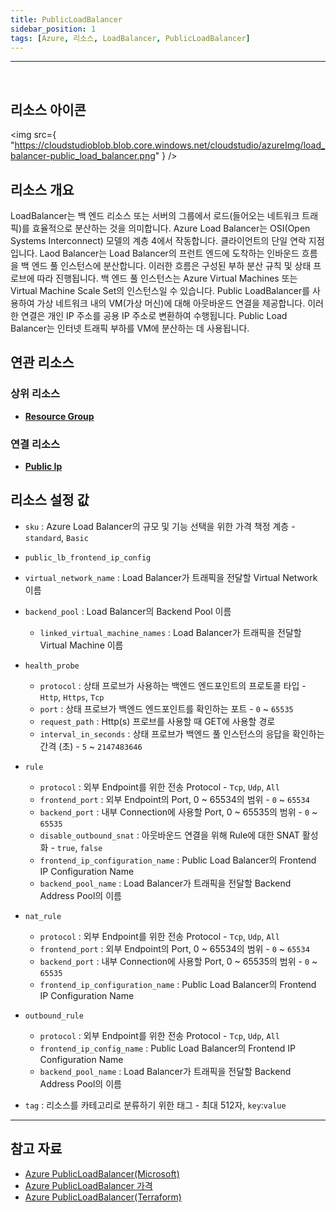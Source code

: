 ```yaml
---
title: PublicLoadBalancer
sidebar_position: 1
tags: [Azure, 리소스, LoadBalancer, PublicLoadBalancer]
---
```


<hr />
<br />

## 리소스 아이콘

<img
    src={
        "https://cloudstudioblob.blob.core.windows.net/cloudstudio/azureImg/load_balancer-public_load_balancer.png"
    }
/>

## 리소스 개요

LoadBalancer는 백 엔드 리소스 또는 서버의 그룹에서 로드(들어오는 네트워크 트래픽)를 효율적으로 분산하는 것을 의미합니다.
Azure Load Balancer는 OSI(Open Systems Interconnect) 모델의 계층 4에서 작동합니다. 클라이언트의 단일 연락 지점입니다.
Laod Balancer는 Load Balancer의 프런트 엔드에 도착하는 인바운드 흐름을 백 엔드 풀 인스턴스에 분산합니다.
이러한 흐름은 구성된 부하 분산 규칙 및 상태 프로브에 따라 진행됩니다.
백 엔드 풀 인스턴스는 Azure Virtual Machines 또는 Virtual Machine Scale Set의 인스턴스일 수 있습니다.
Public LoadBalancer를 사용하여 가상 네트워크 내의 VM(가상 머신)에 대해 아웃바운드 연결을 제공합니다.
이러한 연결은 개인 IP 주소를 공용 IP 주소로 변환하여 수행됩니다. Public Load Balancer는 인터넷 트래픽 부하를 VM에 분산하는 데 사용됩니다.

## 연관 리소스

### 상위 리소스

-   [**Resource Group**](https://docs.cstudio.app/docs/resource/azure/Base/ResourceGroup)

### 연결 리소스

-   [**Public Ip**](https://docs.cstudio.app/docs/resource/azure/Network/PublicIp)

## 리소스 설정 값

-   `sku` : Azure Load Balancer의 규모 및 기능 선택을 위한 가격 책정 계층 - `standard`, `Basic`

-   `public_lb_frontend_ip_config`

-   `virtual_network_name` : Load Balancer가 트래픽을 전달할 Virtual Network 이름

-   `backend_pool` : Load Balancer의 Backend Pool 이름

    -   `linked_virtual_machine_names` : Load Balancer가 트래픽을 전달할 Virtual Machine 이름

-   `health_probe`

    -   `protocol` : 상태 프로브가 사용하는 백엔드 엔드포인트의 프로토콜 타입 - `Http`, `Https`, `Tcp`
    -   `port` : 상태 프로브가 백엔드 엔드포인트를 확인하는 포트 - `0` ~ `65535`
    -   `request_path` : Http(s) 프로브를 사용할 때 GET에 사용할 경로
    -   `interval_in_seconds` : 상태 프로브가 백엔드 풀 인스턴스의 응답을 확인하는 간격 (초) - `5` ~ `2147483646`

-   `rule`

    -   `protocol` : 외부 Endpoint를 위한 전송 Protocol - `Tcp`, `Udp`, `All`
    -   `frontend_port` : 외부 Endpoint의 Port, 0 ~ 65534의 범위 - `0` ~ `65534`
    -   `backend_port` : 내부 Connection에 사용할 Port, 0 ~ 65535의 범위 - `0` ~ `65535`
    -   `disable_outbound_snat` : 아웃바운드 연결을 위해 Rule에 대한 SNAT 활성화 - `true`, `false`
    -   `frontend_ip_configuration_name` : Public Load Balancer의 Frontend IP Configuration Name
    -   `backend_pool_name` : Load Balancer가 트래픽을 전달할 Backend Address Pool의 이름

-   `nat_rule`

    -   `protocol` : 외부 Endpoint를 위한 전송 Protocol - `Tcp`, `Udp`, `All`
    -   `frontend_port` : 외부 Endpoint의 Port, 0 ~ 65534의 범위 - `0` ~ `65534`
    -   `backend_port` : 내부 Connection에 사용할 Port, 0 ~ 65535의 범위 - `0` ~ `65535`
    -   `frontend_ip_configuration_name` : Public Load Balancer의 Frontend IP Configuration Name

-   `outbound_rule`

    -   `protocol` : 외부 Endpoint를 위한 전송 Protocol - `Tcp`, `Udp`, `All`
    -   `frontend_ip_config_name` : Public Load Balancer의 Frontend IP Configuration Name
    -   `backend_pool_name` : Load Balancer가 트래픽을 전달할 Backend Address Pool의 이름

-   `tag` : 리소스를 카테고리로 분류하기 위한 태그 - 최대 512자, `key`:`value`

---

## 참고 자료

-   [Azure PublicLoadBalancer(Microsoft)](https://learn.microsoft.com/ko-kr/azure/load-balancer/load-balancer-overview)
-   [Azure PublicLoadBalancer 가격](https://azure.microsoft.com/en-us/pricing/details/load-balancer/)
-   [Azure PublicLoadBalancer(Terraform)](https://registry.terraform.io/providers/hashicorp/azurerm/latest/docs/resources/lb)
